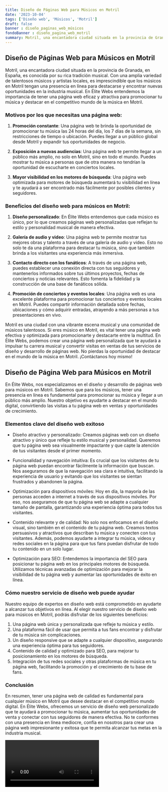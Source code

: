 ```yaml
---
title: Diseño de Páginas Web para Músicos en Motril
date: '2023-10-04'
tags: ['Diseño web', 'Músicos', 'Motril']
draft: false
banner : diseño_paginas_web_músicos
fondoBanner : diseño_pagina_web_motril
summary: Motril, una encantadora ciudad situada en la provincia de Granada, en España, es conocida por su rica tradición musical. Con una amplia variedad de talentosos músicos y artistas locales, es imprescindible que los músicos en Motril tengan una presencia en línea para destacarse y encontrar nuevas oportunidades en la industria musical. En Élite Webs entendemos la importancia de tener una página web eficaz y atractiva para promocionar tu música y destacar en el competitivo mundo de la música en Motril.
---
```


## Diseño de Páginas Web para Músicos en Motril

Motril, una encantadora ciudad situada en la provincia de Granada, en España, es conocida por su rica tradición musical. Con una amplia variedad de talentosos músicos y artistas locales, es imprescindible que los músicos en Motril tengan una presencia en línea para destacarse y encontrar nuevas oportunidades en la industria musical. En Élite Webs entendemos la importancia de tener una página web eficaz y atractiva para promocionar tu música y destacar en el competitivo mundo de la música en Motril.

### Motivos por los que necesitas una página web:

1. **Promoción constante**: Una página web te brinda la oportunidad de promocionar tu música las 24 horas del día, los 7 días de la semana, sin restricciones de tiempo o ubicación. Puedes llegar a un público global desde Motril y expandir tus oportunidades de negocio.

2. **Exposición a nuevas audiencias**: Una página web te permite llegar a un público más amplio, no solo en Motril, sino en todo el mundo. Puedes mostrar tu música a personas que de otra manera no tendrían la oportunidad de escucharte en conciertos locales.

3. **Mayor visibilidad en los motores de búsqueda**: Una página web optimizada para motores de búsqueda aumentará tu visibilidad en línea y te ayudará a ser encontrado más fácilmente por posibles clientes y seguidores.

### Beneficios del diseño web para músicos en Motril:

1. **Diseño personalizado**: En Élite Webs entendemos que cada músico es único, por lo que creamos páginas web personalizadas que reflejan tu estilo y personalidad musical de manera efectiva.

2. **Galería de audio y video**: Una página web te permite mostrar tus mejores obras y talento a través de una galería de audio y video. Esto no solo te da una plataforma para destacar tu música, sino que también brinda a los visitantes una experiencia más inmersiva.

3. **Contacto directo con los fanáticos**: A través de una página web, puedes establecer una conexión directa con tus seguidores y mantenerlos informados sobre tus últimos proyectos, fechas de conciertos y noticias relevantes. Esto fomenta la fidelidad y la construcción de una base de fanáticos sólida.

4. **Promoción de conciertos y eventos locales**: Una página web es una excelente plataforma para promocionar tus conciertos y eventos locales en Motril. Puedes compartir información detallada sobre fechas, ubicaciones y cómo adquirir entradas, atrayendo a más personas a tus presentaciones en vivo.

Motril es una ciudad con una vibrante escena musical y una comunidad de músicos talentosos. Si eres músico en Motril, es vital tener una página web efectiva y optimizada para promocionarte y destacarte entre la multitud. En Élite Webs, podemos crear una página web personalizada que te ayudará a impulsar tu carrera musical y convertir visitas en ventas de tus servicios de diseño y desarrollo de páginas web. No pierdas la oportunidad de destacar en el mundo de la música en Motril. ¡Contáctanos hoy mismo!

<GifSeo />

<Cta />

## Diseño de Página Web para Músicos en Motril

En Élite Webs, nos especializamos en el diseño y desarrollo de páginas web para músicos en Motril. Sabemos que para los músicos, tener una presencia en línea es fundamental para promocionar su música y llegar a un público más amplio. Nuestro objetivo es ayudarte a destacar en el mundo digital, convirtiendo las visitas a tu página web en ventas y oportunidades de crecimiento.

### Elementos clave del diseño web exitoso

- Diseño atractivo y personalizado: Creamos páginas web con un diseño atractivo y único que refleje tu estilo musical y personalidad. Queremos que tu página web sea visualmente impactante y que capte la atención de tus visitantes desde el primer momento.

- Funcionalidad y navegación intuitiva: Es crucial que los visitantes de tu página web puedan encontrar fácilmente la información que buscan. Nos aseguramos de que la navegación sea clara e intuitiva, facilitando la experiencia de usuario y evitando que los visitantes se sientan frustrados y abandonen la página.

- Optimización para dispositivos móviles: Hoy en día, la mayoría de las personas acceden a internet a través de sus dispositivos móviles. Por eso, nos aseguramos de que tu página web se adapte a cualquier tamaño de pantalla, garantizando una experiencia óptima para todos tus visitantes.

- Contenido relevante y de calidad: No solo nos enfocamos en el diseño visual, sino también en el contenido de tu página web. Creamos textos persuasivos y atractivos que describan tu música y conecten con tus visitantes. Además, podemos ayudarte a integrar tu música, videos y redes sociales en la página para que tus fans puedan disfrutar de todo tu contenido en un solo lugar.

- Optimización para SEO: Entendemos la importancia del SEO para posicionar tu página web en los principales motores de búsqueda. Utilizamos técnicas avanzadas de optimización para mejorar la visibilidad de tu página web y aumentar las oportunidades de éxito en línea.

### Cómo nuestro servicio de diseño web puede ayudar

Nuestro equipo de expertos en diseño web está comprometido en ayudarte a alcanzar tus objetivos en línea. Al elegir nuestro servicio de diseño web para músicos en Motril, podrás disfrutar de los siguientes beneficios:

1. Una página web única y personalizada que refleje tu música y estilo.
2. Una plataforma fácil de usar que permita a tus fans encontrar y disfrutar de tu música sin complicaciones.
3. Un diseño responsive que se adapte a cualquier dispositivo, asegurando una experiencia óptima para tus seguidores.
4. Contenido de calidad y optimizado para SEO, para mejorar tu posicionamiento en los motores de búsqueda.
5. Integración de tus redes sociales y otras plataformas de música en tu página web, facilitando la promoción y el crecimiento de tu base de fans.

### Conclusión

En resumen, tener una página web de calidad es fundamental para cualquier músico en Motril que desee destacar en el competitivo mundo digital. En Élite Webs, ofrecemos un servicio de diseño web personalizado que te ayudará a promocionar tu música, aumentar tus oportunidades de venta y conectar con tus seguidores de manera efectiva. No te conformes con una presencia en línea mediocre, confía en nosotros para crear una página web impresionante y exitosa que te permita alcanzar tus metas en la industria musical.

<Video />

<CtaBot job='Músicos' city='Motril'/>

<Gmaps query='Motril+españa+maps' />